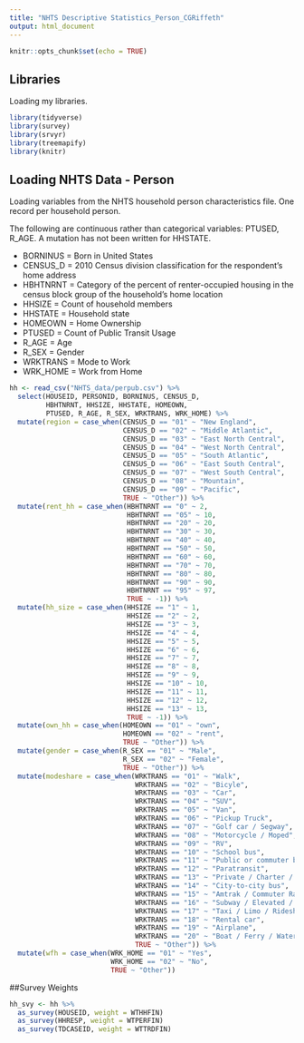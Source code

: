 ```yaml
---
title: "NHTS Descriptive Statistics_Person_CGRiffeth"
output: html_document
---
```


```r
knitr::opts_chunk$set(echo = TRUE)
```

## Libraries

Loading my libraries.

```r
library(tidyverse)
library(survey)
library(srvyr)
library(treemapify)
library(knitr)
```

## Loading NHTS Data - Person

Loading variables from the NHTS household person characteristics file.
One record per household person.

The following are continuous rather than categorical variables: PTUSED, R_AGE.
A mutation has not been written for HHSTATE.

* BORNINUS = Born in United States
* CENSUS_D = 2010 Census division classification for the respondent's home address
* HBHTNRNT = Category of the percent of renter-occupied housing in the census block group of the household's home location
* HHSIZE = Count of household members
* HHSTATE = Household state
* HOMEOWN = Home Ownership
* PTUSED = Count of Public Transit Usage
* R_AGE = Age
* R_SEX = Gender
* WRKTRANS = Mode to Work
* WRK_HOME = Work from Home

```r
hh <- read_csv("NHTS_data/perpub.csv") %>%
  select(HOUSEID, PERSONID, BORNINUS, CENSUS_D, 
         HBHTNRNT, HHSIZE, HHSTATE, HOMEOWN, 
         PTUSED, R_AGE, R_SEX, WRKTRANS, WRK_HOME) %>%
  mutate(region = case_when(CENSUS_D == "01" ~ "New England",
                            CENSUS_D == "02" ~ "Middle Atlantic",
                            CENSUS_D == "03" ~ "East North Central",
                            CENSUS_D == "04" ~ "West North Central",
                            CENSUS_D == "05" ~ "South Atlantic",
                            CENSUS_D == "06" ~ "East South Central",
                            CENSUS_D == "07" ~ "West South Central",
                            CENSUS_D == "08" ~ "Mountain",
                            CENSUS_D == "09" ~ "Pacific",
                            TRUE ~ "Other")) %>%
  mutate(rent_hh = case_when(HBHTNRNT == "0" ~ 2,
                             HBHTNRNT == "05" ~ 10,
                             HBHTNRNT == "20" ~ 20,
                             HBHTNRNT == "30" ~ 30,
                             HBHTNRNT == "40" ~ 40,
                             HBHTNRNT == "50" ~ 50,
                             HBHTNRNT == "60" ~ 60,
                             HBHTNRNT == "70" ~ 70,
                             HBHTNRNT == "80" ~ 80,
                             HBHTNRNT == "90" ~ 90,
                             HBHTNRNT == "95" ~ 97,
                             TRUE ~ -1)) %>%
  mutate(hh_size = case_when(HHSIZE == "1" ~ 1,
                             HHSIZE == "2" ~ 2,
                             HHSIZE == "3" ~ 3,
                             HHSIZE == "4" ~ 4,
                             HHSIZE == "5" ~ 5,
                             HHSIZE == "6" ~ 6,
                             HHSIZE == "7" ~ 7,
                             HHSIZE == "8" ~ 8,
                             HHSIZE == "9" ~ 9,
                             HHSIZE == "10" ~ 10,
                             HHSIZE == "11" ~ 11,
                             HHSIZE == "12" ~ 12,
                             HHSIZE == "13" ~ 13,
                             TRUE ~ -1)) %>%
  mutate(own_hh = case_when(HOMEOWN == "01" ~ "own",
                            HOMEOWN == "02" ~ "rent",
                            TRUE ~ "Other")) %>%
  mutate(gender = case_when(R_SEX == "01" ~ "Male",
                            R_SEX == "02" ~ "Female",
                            TRUE ~ "Other")) %>%
  mutate(modeshare = case_when(WRKTRANS == "01" ~ "Walk",
                               WRKTRANS == "02" ~ "Bicyle",
                               WRKTRANS == "03" ~ "Car",
                               WRKTRANS == "04" ~ "SUV",
                               WRKTRANS == "05" ~ "Van",
                               WRKTRANS == "06" ~ "Pickup Truck",
                               WRKTRANS == "07" ~ "Golf car / Segway",
                               WRKTRANS == "08" ~ "Motorcycle / Moped",
                               WRKTRANS == "09" ~ "RV",
                               WRKTRANS == "10" ~ "School bus",
                               WRKTRANS == "11" ~ "Public or commuter bus",
                               WRKTRANS == "12" ~ "Paratransit",
                               WRKTRANS == "13" ~ "Private / Charter / Tour / Shuttle Bus",
                               WRKTRANS == "14" ~ "City-to-city bus",
                               WRKTRANS == "15" ~ "Amtrak / Commuter Rail",
                               WRKTRANS == "16" ~ "Subway / Elevated / Ligtht Rail / Street Car",
                               WRKTRANS == "17" ~ "Taxi / Limo / Rideshare",
                               WRKTRANS == "18" ~ "Rental car",
                               WRKTRANS == "19" ~ "Airplane",
                               WRKTRANS == "20" ~ "Boat / Ferry / Water taxi",
                               TRUE ~ "Other")) %>%
  mutate(wfh = case_when(WRK_HOME == "01" ~ "Yes",
                         WRK_HOME == "02" ~ "No",
                         TRUE ~ "Other")) 
```
##Survey Weights

```r
hh_svy <- hh %>%
  as_survey(HOUSEID, weight = WTHHFIN)
  as_survey(HHRESP, weight = WTPERFIN)
  as_survey(TDCASEID, weight = WTTRDFIN)
```